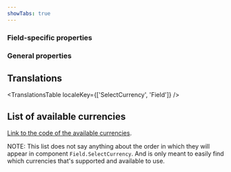 ```yaml
---
showTabs: true
---
```



### Field-specific properties

<PropertiesTable props={SelectCurrencyProperties} />

### General properties

<PropertiesTable props={FieldProperties} />

## Translations

<TranslationsTable localeKey={['SelectCurrency', 'Field']} />

## List of available currencies

[Link to the code of the available currencies](https://github.com/dnbexperience/eufemia/blob/main/packages/dnb-eufemia/src/extensions/forms/constants/currencies.ts#L21).

NOTE: This list does not say anything about the order in which they will appear in component `Field.SelectCurrency`. And is only meant to easily find which currencies that's supported and available to use.

<AvailableCurrenciesTable />
